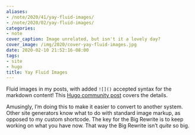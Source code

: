 ```yaml
---
aliases:
- /note/2020/41/yay-fluid-images/
- /note/2020/02/yay-fluid-images/
categories:
- note
cover_caption: Image unrelated, but isn't it a lovely day?
cover_image: /img/2020/cover-yay-fluid-images.jpg
date: 2020-02-10 21:52:16-08:00
tags:
- site
- hugo
title: Yay Fluid Images
---
```


Fluid images in my posts, with added `![]()` accepted syntax for the
markdown content\! This [Hugo community
post](https://discourse.gohugo.io/t/simple-image-render-hook-template-for-responsive-images/22464)
covers the details.

Amusingly, I’m doing this to make it easier to convert to another
system. Other site generators know what to do with standard image
markup, as opposed to my custom shortcode. The key for the Big Rewrite
is to keep working on what you have now. That way the Big Rewrite isn’t
*quite* so big.